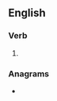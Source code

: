 ==English==

===Verb===
{{head|en|verb form}}

# {{en-past of|recuse}}

===Anagrams===
* {{anagrams|en|a=cdeersu|cerused|reduces|rescued|secured|seducer}}